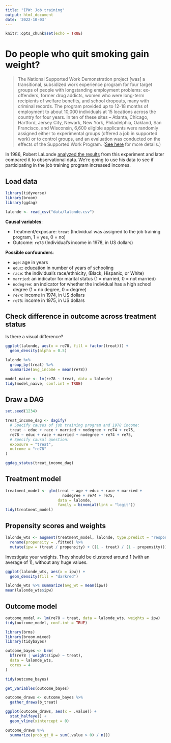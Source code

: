 ```yaml
---
title: "IPW: Job training"
output: html_document
date: '2022-10-03'
---
```


```r
knitr::opts_chunk$set(echo = TRUE)
```

# Do people who quit smoking gain weight?

> The National Supported Work Demonstration project [was] a transitional, subsidized work experience program for four target groups of people with longstanding employment problems: ex-offenders, former drug addicts, women who were long-term recipients of welfare benefits, and school dropouts, many with criminal records. The program provided up to 12-18 months of employment to about 10,000 individuals at 15 locations across the country for four years. In ten of these sites -- Atlanta, Chicago, Hartford, Jersey City, Newark, New York, Philadelphia, Oakland, San Francisco, and Wisconsin, 6,600 eligible applicants were randomly assigned either to experimental groups (offered a job in supported work) or to control groups, and an evaluation was conducted on the effects of the Supported Work Program. ([See here](https://www.icpsr.umich.edu/web/ICPSR/studies/7865) for more details.)

In 1986, Robert LaLonde [analyzed the results](https://www.jstor.org/stable/1806062) from this experiment and later compared it to observational data. We're going to use his data to see if participating in the job training program increased incomes.


## Load data

```r
library(tidyverse)
library(broom)
library(ggdag)

lalonde <- read_csv("data/lalonde.csv")
```

**Causal variables**:

- Treatment/exposure: `treat` (Individual was assigned to the job training program, 1 = yes, 0 = no)
- Outcome: `re78` (Individual's income in 1978, in US dollars)

**Possible confounders**:

- `age`: age in years
- `educ`: education in number of years of schooling
- `race`: the individual's race/ethnicity, (Black, Hispanic, or White)
- `married`: an indicator for marital status (1 = married, 0 = not married)
- `nodegree`: an indicator for whether the individual has a high school degree (1 = no degree, 0 = degree)
- `re74`: income in 1974, in US dollars
- `re75`: income in 1975, in US dollars


## Check difference in outcome across treatment status

Is there a visual difference?

```r
ggplot(lalonde, aes(x = re78, fill = factor(treat))) +
  geom_density(alpha = 0.5)
```

```r
lalonde %>% 
  group_by(treat) %>% 
  summarize(avg_income = mean(re78))
```

```r
model_naive <- lm(re78 ~ treat, data = lalonde)
tidy(model_naive, conf.int = TRUE)
```


## Draw a DAG

```r
set.seed(1234)

treat_income_dag <- dagify(
  # Specify causes of job training program and 1978 income:
  treat ~ educ + race + married + nodegree + re74 + re75,
  re78 ~ educ + race + married + nodegree + re74 + re75,
  # Specify causal question:
  exposure = "treat", 
  outcome = "re78"
)

ggdag_status(treat_income_dag)
```

## Treatment model

```r
treatment_model <- glm(treat ~ age + educ + race + married +
                         nodegree + re74 + re75,
                       data = lalonde,
                       family = binomial(link = "logit"))
tidy(treatment_model)
```


## Propensity scores and weights

```r
lalonde_wts <- augment(treatment_model, lalonde, type.predict = "response") %>% 
  rename(propensity = .fitted) %>% 
  mutate(ipw = (treat / propensity) + ((1 - treat) / (1 - propensity)))
```

Investigate your weights. They should be clustered around 1 (with an average of 1), without any huge values.

```r
ggplot(lalonde_wts, aes(x = ipw)) +
  geom_density(fill = "darkred")
```

```r
lalonde_wts %>% summarize(avg_wt = mean(ipw))
mean(lalonde_wts$ipw)
```


## Outcome model

```r
outcome_model <- lm(re78 ~ treat, data = lalonde_wts, weights = ipw)
tidy(outcome_model, conf.int = TRUE)
```

```r
library(brms)
library(broom.mixed)
library(tidybayes)

outcome_bayes <- brm(
  bf(re78 | weights(ipw) ~ treat),
  data = lalonde_wts,
  cores = 4
)
```

```r
tidy(outcome_bayes)
```

```r
get_variables(outcome_bayes)

outcome_draws <- outcome_bayes %>% 
  gather_draws(b_treat)

ggplot(outcome_draws, aes(x = .value)) +
  stat_halfeye() +
  geom_vline(xintercept = 0)

outcome_draws %>% 
  summarize(prob_gt_0 = sum(.value > 0) / n())
```
